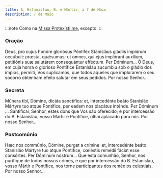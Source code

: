 ```yaml
---
title: S. Estanislau, B. e Mártir, a 7 de Maio
description: 7 de Maio
---
```


:::note
Como na [Missa Protexísti me](/missal/comum/9martir), excepto:
:::

### Oração

<div class="side-by-side not-content">
  <span>
    Deus, pro cujus honóre gloriósus Póntifex Stanisláus gládiis impiórum
    occúbuit: præsta, quǽsumus; ut omnes, qui ejus implórant auxílium,
    petitiónis suæ salutárem consequántur efféctum. Per Dóminum...
  </span>
  <span>
    Ó Deus, em cuja honra o glorioso Pontífice Estanislau sucumbiu sob o gládio
    dos ímpios, permiti, Vos suplicamos, que todos aqueles que implorarem o seu
    socorro obtenham efeito salutar em seus pedidos. Por nosso Senhor...
  </span>
</div>

### Secreta

<div class="side-by-side not-content">
  <span>
    Múnera tibi, Dómine, dicáta sanctífica: et, intercedénte beáto Stanisláo
    Mártyre tuo atque Pontífice, per eadem nos placátus inténde. Per Dóminum ...
  </span>
  <span>
    Santificai, Senhor, estes dons que Vos são oferecido; e por intercessão do
    B. Estanislau, vosso Mártir e Pontífice, olhai aplacado para nós. Por nosso
    Senhor...
  </span>
</div>

### Postcomúnio

<div class="side-by-side not-content">
  <span>
    Hæc nos commúnio, Dómine, purget a crímine: et, intercedénte beáto Stanisláo
    Mártyre tuo atque Pontifice, cœléstis remédii fáciat esse consórtes. Per
    Dóminum nostrum...
  </span>
  <span>
    Que esta comunhão, Senhor, nos purifique de todos nossos crimes, e que por
    intercessão do B. Estanislau, vosso Mártir e Pontífice, nos torne
    participantes dos remédios celestiais. Por nosso Senhor...
  </span>
</div>
